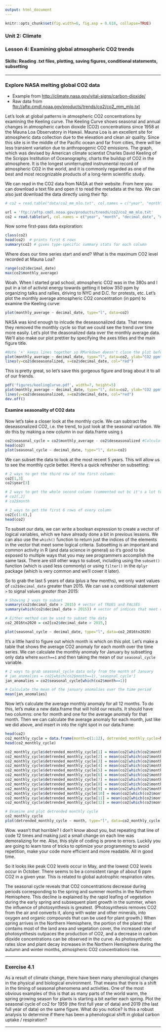 ```yaml
---
output: html_document
---
```


```r
knitr::opts_chunk$set(fig.width=6, fig.asp = 0.618, collapse=TRUE) 
```

### Unit 2: Climate
### Lesson 4: Examining global atmospheric CO2 trends
#### Skills: Reading .txt files, plotting, saving figures, conditional statements, subsetting

***

### Explore NASA melting global CO2 data

-  Example from <http://climate.nasa.gov/vital-signs/carbon-dioxide/>
-  Raw data from <ftp://aftp.cmdl.noaa.gov/products/trends/co2/co2_mm_mlo.txt>

Let's look at global patterns in atmospheric CO2 concentrations by examining the Keeling curve. The Keeling Curve shows seasonal and annual changes in atmospheric carbon dioxide (CO2) concentrations since 1958 at the Mauna Loa Observatory in Hawaii. Mauna Loa is an excellent site for atmospheric data collection due to the elevation and clean air quality. Since this site is in the middle of the Pacific ocean and far from cities, there will be less transient variation due to anthropogenic CO2 emissions. The graph, which was devised by American climate scientist Charles David Keeling of the Scripps Institution of Oceanography, charts the buildup of CO2 in the atmosphere. It is the longest uninterrupted instrumental record of atmospheric CO2 in the world, and it is commonly regarded as one of the best and most recognizable products of a long-term scientific study. 

We can read in the CO2 data from NASA at their website. From here you can download a text file and open it to read the metadata at the top. We can also just download the data directly using their ftp:

```r
# co2 = read.table("data/co2_mm_mlo.txt", col.names = c("year", "month", "decimal_date", "monthly_average", "deseasonalized", "n_days", "st_dev_days", "monthly_mean_uncertainty"))

url = 'ftp://aftp.cmdl.noaa.gov/products/trends/co2/co2_mm_mlo.txt'
co2 = read.table(url, col.names = c("year", "month", "decimal_date", "monthly_average", "deseasonalized", "n_days", "st_dev_days", "monthly_mean_uncertainty"))
```

Now some first-pass data exploration:

```r
class(co2) 
head(co2)  # prints first 6 rows
summary(co2) # gives type-specific summary stats for each column
```

Where does our time series start and end? What is the maximum CO2 level recorded at Mauna Loa?

```r
range(co2$decimal_date)
max(co2$monthly_average)
```

Woah. When I started grad school, atmospheric CO2 was in the 380s and I put in a lot of activist energy towards getting it below 350 ppm by organizing talks and rallies, driving to NYC and D.C. for protests, etc. Let's plot the monthly average atmospheric CO2 concentration (in ppm) to examine the Keeling curve:

```r
plot(monthly_average ~ decimal_date, type="l", data=co2) 
```

NASA was kind enough to inlcude the deseasonalized data. That means they removed the monthly cycle so that we could see the trend over time more easily. Let's plot the deasonalized data over the monthly average data. We'll also make our plot prettier by specifying the axes titles and the main figure title.

```r
#Note '+' keeps lines together so RMarkdown doesn't close the plot before all elements are added
plot(monthly_average ~ decimal_date, type="l", data=co2, ylab="CO2 ppm", xlab="Year", main="Keeling Curve") + 
lines(y=co2$deseasonalized, x=co2$decimal_date, col="red")
```

This is pretty great, so let's save this gorgeous figure and brag about it to all of our friends.

```r
pdf('figures/keelingCurve.pdf', width=7, height=5)
plot(monthly_average ~ decimal_date, type="l", data=co2, ylab="CO2 ppm", xlab="Year", main="Keeling Curve") + 
lines(y=co2$deseasonalized, x=co2$decimal_date, col="red")
dev.off()
```

#### Examine seasonality of CO2 data 

Now let's take a closer look at the monthly cycle. We can subtract the deseasonalized CO2, i.e. the trend, to just look at the seasonal variation. We do this by making a new column in our data.frame using `$`

```r
co2$seasonal_cycle = co2$monthly_average - co2$deseasonalized #Calculate detrended co2 fluctuation
head(co2)
plot(seasonal_cycle ~ decimal_date, type="l", data=co2) 
```

We can subset the data to look at the most recent 5 years. This will allow us to see the monthly cycle better. Here's a quick refresher on subsetting:

```r
# 2 ways to get the third row of the first column:
co2[1,3]  
co2$year[3]

# 2 ways to get the whole second column (commented out bc it's a lot to print)
# co2[,2]   
# co2$month 

# 2 ways to get the first 6 rows of every column
co2[c(1:6),]   
head(co2)
```

To subset our data, we can write a boolean expression to create a vector of logical variables, which we have already done a bit in previous lessons. We can also use the `which()` function to return just the indices of the elements in the vector that meet some logical criteria. Subsetting is an important and common activity in R (and data science in general) so it's good to be exposed to multiple ways that you may see programmers accomplish the same task. There are still other ways to subset, including using the `subset()` function (which is used less commonly) or using `filter()` in the `dplyr` package (which is very common and we'll cover it later). 

So to grab the last 5 years of data (plus a few months), we only want values of `co2$decimal_date` greater than 2015. We can use a conditional statement `>` to signal values *greater than* 2015:

```r
# Showing 2 ways to subset
summary(co2$decimal_date > 2015) # vector of TRUES and FALSES
summary(which(co2$decimal_date > 2015)) # vector of indices that meet condition (see ?which for bells and whistles)

# Either method can be used to subset the data
co2_2016to2020 = co2[co2$decimal_date > 2015,]

plot(seasonal_cycle ~ decimal_date, type="l", data=co2_2016to2020) 
```

It's a little hard to figure out which month is which on this plot. Let's make a table that shows the average CO2 anomaly for each month over the time series. We can calculate the monthly anomaly for January by subsetting only data where `month==1` and then taking the mean of our `seasonal_cycle` variable. 

```r
# 2 ways to grab seasonal_cycle data only from the month of January
# jan_anomalies = co2[which(co2$month==1),'seasonal_cycle'] 
jan_anomalies = co2$seasonal_cycle[which(co2$month==1)]

# Calculate the mean of the january anomalies over the time period
mean(jan_anomalies) 
```

Now let's calculate the average monthly anomaly for all 12 months. To do this, let's make a new data.frame that will hold our results. It should have two columns: one for month and one for the average anomaly for that month. Then we can calculate the average anomaly for each month, just like we did above, and insert in into the right spot in our data.frame:

```r
head(co2)
co2_monthly_cycle = data.frame(month=c(1:12), detrended_monthly_cycle=NA) #Note how it automatically recycles NA to fill the column
head(co2_monthly_cycle)

co2_monthly_cycle$detrended_monthly_cycle[1] = mean(co2[which(co2$month==1),'seasonal_cycle'])
co2_monthly_cycle$detrended_monthly_cycle[2] = mean(co2[which(co2$month==2),'seasonal_cycle'])
co2_monthly_cycle$detrended_monthly_cycle[3] = mean(co2[which(co2$month==3),'seasonal_cycle'])
co2_monthly_cycle$detrended_monthly_cycle[4] = mean(co2[which(co2$month==4),'seasonal_cycle'])
co2_monthly_cycle$detrended_monthly_cycle[5] = mean(co2[which(co2$month==5),'seasonal_cycle'])
co2_monthly_cycle$detrended_monthly_cycle[6] = mean(co2[which(co2$month==6),'seasonal_cycle'])
co2_monthly_cycle$detrended_monthly_cycle[7] = mean(co2[which(co2$month==7),'seasonal_cycle'])
co2_monthly_cycle$detrended_monthly_cycle[8] = mean(co2[which(co2$month==8),'seasonal_cycle'])
co2_monthly_cycle$detrended_monthly_cycle[9] = mean(co2[which(co2$month==9),'seasonal_cycle'])
co2_monthly_cycle$detrended_monthly_cycle[10] = mean(co2[which(co2$month==10),'seasonal_cycle'])
co2_monthly_cycle$detrended_monthly_cycle[11] = mean(co2[which(co2$month==11),'seasonal_cycle'])
co2_monthly_cycle$detrended_monthly_cycle[12] = mean(co2[which(co2$month==12),'seasonal_cycle'])

# Examine and plot detrended monthly cycle
co2_monthly_cycle
plot(detrended_monthly_cycle ~ month, type="l", data=co2_monthly_cycle) 
```

Wow. wasn't that horrible? I don't know about you, but repeating that line of code 12 times and making just a small change on each line was demoralizing for me. Also, this style of coding is prone to errors. Luckily you are going to learn tons of tricks to optimize your programming to avoid repetition, make your code more efficient and more readable. All in good time.

So it looks like peak CO2 levels occur in May, and the lowest CO2 levels occur in October. There seems to be a consistent range of about 6 ppm CO2 in a given year. This is related to global autotrophic respiration rates. 

The seasonal cycle reveals that CO2 concentrations decrease during periods corresponding to the spring and summer months in the Northern Hemisphere. This decline is explained by the rapid leafing of vegetation during the early spring and subsequent plant growth in the summer, when the influence of photosynthesis is greatest. (Photosynthesis removes CO2 from the air and converts it, along with water and other minerals, into oxygen and organic compounds that can be used for plant growth.) When spring arrives in the Northern Hemisphere, the portion of the planet that contains most of the land area and vegetation cover, the increased rate of photosynthesis outpaces the production of CO2, and a decrease in carbon dioxide concentrations can be observed in the curve. As photosynthetic rates slow and plant decay increases in the Northern Hemisphere during the autumn and winter months, atmospheric CO2 concentrations rise.

***

### Exercise 4.1

As a result of climate change, there have been many phenological changes in the physical and biological environment. That means that there is a shift in the timing of seasonal phenomena and activities. One of the most obvious examples of this is that as many parts of the world warm, the spring growing season for plants is starting a bit earlier each spring. Plot the seasonal cycle of co2 for 1959 (the first full year of data) and 2019 (the last full year of data) on the same figure. What do you notice? Is this a robust analysis to determine if there has been a phenological shift in global carbon uptake / respiration?

***


